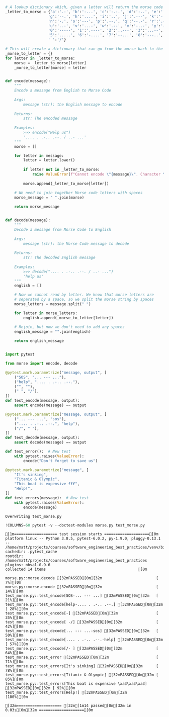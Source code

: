 ```python

# A lookup dictionary which, given a letter will return the morse code equivalent
_letter_to_morse = {'a':'.-', 'b':'-...', 'c':'-.-.', 'd':'-..', 'e':'.', 'f':'..-.', 
                   'g':'--.', 'h':'....', 'i':'..', 'j':'.---', 'k':'-.-', 'l':'.-..', 'm':'--', 
                   'n':'-.', 'o':'---', 'p':'.--.', 'q':'--.-', 'r':'.-.', 's':'...', 't':'-',
                   'u':'..-', 'v':'...-', 'w':'.--', 'x':'-..-', 'y':'-.--', 'z':'--..',
                   '0':'-----', '1':'.----', '2':'..---', '3':'...--', '4':'....-',
                   '5':'.....', '6':'-....', '7':'--...', '8':'---..', '9':'----.',
                   ' ':'/'}

# This will create a dictionary that can go from the morse back to the letter
_morse_to_letter = {}
for letter in _letter_to_morse:
    morse = _letter_to_morse[letter]
    _morse_to_letter[morse] = letter


def encode(message):
    """
    Encode a message from English to Morse Code
    
    Args:
        message (str): the English message to encode
    
    Returns:
        str: The encoded message
    
    Examples:
        >>> encode("Help us")
        '.... . .-.. .--. / ..- ...'
    """
    morse = []

    for letter in message:
        letter = letter.lower()
        
        if letter not in _letter_to_morse:
            raise ValueError(f"Cannot encode \"{message}\". Character \"{letter}\" not in Morse dictionary")
        
        morse.append(_letter_to_morse[letter])

    # We need to join together Morse code letters with spaces
    morse_message = " ".join(morse)
    
    return morse_message


def decode(message):
    """
    Decode a message from Morse Code to English
    
    Args:
        message (str): the Morse Code message to decode
    
    Returns:
        str: The decoded English message
    
    Examples:
        >>> decode(".... . .-.. .--. / ..- ...")
        'help us'
    """
    english = []

    # Now we cannot read by letter. We know that morse letters are
    # separated by a space, so we split the morse string by spaces
    morse_letters = message.split(" ")

    for letter in morse_letters:
        english.append(_morse_to_letter[letter])

    # Rejoin, but now we don't need to add any spaces
    english_message = "".join(english)
    
    return english_message
```




```python

import pytest

from morse import encode, decode

@pytest.mark.parametrize("message, output", [
    ("SOS", "... --- ..."),
    ("help", ".... . .-.. .--."),
    ("", ""),
    (" ", "/"),
])
def test_encode(message, output):
    assert encode(message) == output

@pytest.mark.parametrize("message, output", [
    ("... --- ...", "sos"),
    (".... . .-.. .--.", "help"),
    ("/", " "),
])
def test_decode(message, output):
    assert decode(message) == output

def test_error():  # New test
    with pytest.raises(ValueError):
        encode("Don't forget to save us")

@pytest.mark.parametrize("message", [
    "It's sinking",
    "Titanic & Olympic",
    "This boat is expensive £££",
    "Help!",
])
def test_errors(message):  # New test
    with pytest.raises(ValueError):
        encode(message)
```

    Overwriting test_morse.py



```python
!COLUMNS=60 pytest -v --doctest-modules morse.py test_morse.py
```

    [1m=================== test session starts ====================[0m
    platform linux -- Python 3.8.5, pytest-6.0.2, py-1.9.0, pluggy-0.13.1 -- /home/matt/projects/courses/software_engineering_best_practices/venv/bin/python3
    cachedir: .pytest_cache
    rootdir: /home/matt/projects/courses/software_engineering_best_practices
    plugins: nbval-0.9.6
    collected 14 items                                         [0m
    
    morse.py::morse.decode [32mPASSED[0m[32m                        [  7%][0m
    morse.py::morse.encode [32mPASSED[0m[32m                        [ 14%][0m
    test_morse.py::test_encode[SOS-... --- ...] [32mPASSED[0m[32m   [ 21%][0m
    test_morse.py::test_encode[help-.... . .-.. .--.] [32mPASSED[0m[32m [ 28%][0m
    test_morse.py::test_encode[-] [32mPASSED[0m[32m                 [ 35%][0m
    test_morse.py::test_encode[ -/] [32mPASSED[0m[32m               [ 42%][0m
    test_morse.py::test_decode[... --- ...-sos] [32mPASSED[0m[32m   [ 50%][0m
    test_morse.py::test_decode[.... . .-.. .--.-help] [32mPASSED[0m[32m [ 57%][0m
    test_morse.py::test_decode[/- ] [32mPASSED[0m[32m               [ 64%][0m
    test_morse.py::test_error [32mPASSED[0m[32m                     [ 71%][0m
    test_morse.py::test_errors[It's sinking] [32mPASSED[0m[32m      [ 78%][0m
    test_morse.py::test_errors[Titanic & Olympic] [32mPASSED[0m[32m [ 85%][0m
    test_morse.py::test_errors[This boat is expensive \xa3\xa3\xa3] [32mPASSED[0m[32m [ 92%][0m
    test_morse.py::test_errors[Help!] [32mPASSED[0m[32m             [100%][0m
    
    [32m==================== [32m[1m14 passed[0m[32m in 0.03s[0m[32m ====================[0m

